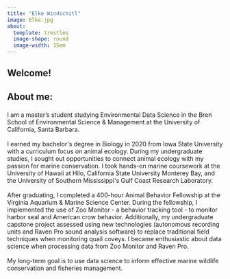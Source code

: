 ```yaml
---
title: "Elke Windschitl"
image: Elke.jpg
about: 
  template: trestles
  image-shape: round
  image-width: 15em
---
```


<h2>Welcome!</h2>

<h2 class="custom-subtitle">

About me:

</h2>

<p>I am a master's student studying Environmental Data Science in the Bren School of Environmental Science & Management at the University of California, Santa Barbara. \
\
I earned my bachelor\'s degree in Biology in 2020 from Iowa State University with a curriculum focus on animal ecology. During my undergraduate studies, I sought out opportunities to connect animal ecology with my passion for marine conservation. I took hands-on marine coursework at the University of Hawaii at Hilo, California State University Monterey Bay, and the University of Southern Mississippi\'s Gulf Coast Research Laboratory. \
\
After graduating, I completed a 400-hour Animal Behavior Fellowship at the Virginia Aquarium & Marine Science Center. During the fellowship, I implemented the use of Zoo Monitor - a behavior tracking tool - to monitor harbor seal and American crow behavior. Additionally, my undergraduate capstone project assessed using new technologies (autonomous recording units and Raven Pro sound analysis software) to replace traditional field techniques when monitoring quail coveys. I became enthusiastic about data science when processing data from Zoo Monitor and Raven Pro. \
\
My long-term goal is to use data science to inform effective marine wildlife conservation and fisheries management. </p>
